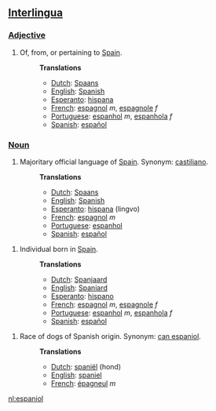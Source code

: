 {{rfc}}
==[[Interlingua]]==
===[[Adjective]]===
#Of, from, or pertaining to [[w:Spain|Spain]].
#:'''Translations'''
#:*[[Dutch]]: [[Spaans]]
#:*[[English]]: [[Spanish]]
#:*[[Esperanto]]: [[hispana]]
#:*[[French]]: [[espagnol]] ''m'', [[espagnole]] ''f''
#:*[[Portuguese]]: [[espanhol]] ''m'', [[espanhola]] ''f''
#:*[[Spanish]]: [[español]]

===[[Noun]]===
#Majoritary official language of [[w:Spain|Spain]]. Synonym: [[castiliano]].
#:'''Translations'''
#:*[[Dutch]]: [[Spaans]]
#:*[[English]]: [[Spanish]]
#:*[[Esperanto]]: [[hispana]] (lingvo)
#:*[[French]]: [[espagnol]] ''m''
#:*[[Portuguese]]: [[espanhol]]
#:*[[Spanish]]: [[español]]

#Individual born in [[w:Spain|Spain]].
#:'''Translations'''
#:*[[Dutch]]: [[Spanjaard]]
#:*[[English]]: [[Spaniard]]
#:*[[Esperanto]]: [[hispano]]
#:*[[French]]: [[espagnol]] ''m'', [[espagnole]] ''f''
#:*[[Portuguese]]: [[espanhol]] ''m'', [[espanhola]] ''f''
#:*[[Spanish]]: [[español]]

#Race of dogs of Spanish origin. Synonym: [[can espaniol]].
#:'''Translations'''
#:*[[Dutch]]: [[spaniël]] (hond)
#:*[[English]]: [[spaniel]]
#:*[[French]]: [[épagneul]] ''m''

[[nl:espaniol]]